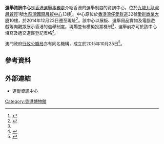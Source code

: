 '''選舉資訊中心'''是[[香港|香港]][[選舉事務處|選舉事務處]]介紹香港的選舉制度的資訊中心，位於[[九龍|九龍]][[九龍灣|九龍灣]][[展貿徑|展貿徑]]1號[[九龍灣國際展貿中心|九龍灣國際展貿中心]]13樓<ref name=reo01>{{Cite |url=https://www.reo.gov.hk/ch/ecenter/index.htm|title=選舉資訊中心|publisher=香港選舉事務處}}</ref>。中心原位於[[香港|香港]][[灣仔愛群道|灣仔愛群道]]32號[[愛群商業大廈|愛群商業大廈]]10樓，於2014年12月23日遷至現址<ref name=info01>{{Cite web |url=https://www.info.gov.hk/gia/general/201409/17/P201409170386.htm|title=選舉資訊中心遷址|publisher=香港政府一站通}}</ref>。該中心以展板、選舉用品實物及電腦遊戲等向觀眾展示香港的選舉制度，現場並有模擬投票機制<ref name=reo01/>，選舉前亦可於該中心填寫及遞交選民登記表格<ref name=sing200503>{{Cite |url=https://www.singtao.ca/4232865/2020-05-03/post-%e9%81%b8%e6%b0%91%e7%99%bb%e8%a8%98%e5%b7%b2%e6%88%aa%e6%ad%a2-%e6%9b%be%e5%9c%8b%e8%a1%9e%e4%b8%ad%e5%bf%83%e8%a6%96%e5%af%9f/|title=選民登記已截止 曾國衞中心視察|publisher=星島日報 |date=2020-05-03}}</ref>。

澳門政府[[行政公職局|行政公職局]]亦有同名機構，成立於2015年10月25日<ref name=mo151025>{{Cite |url=https://www.gov.mo/zh-hant/news/148461/|title=選舉資訊中心10月26日啟用|publisher=    澳門特別行政區政府入口網站 |date=2015-10-25}}</ref>。

==參考資料==
<references/>

==外部連結==
*[https://www.info.gov.hk/gia/general/201409/17/P201409170386.htm 選舉資訊中心]

{{香港博物館}}
{{HK-cult-stub}}

[[Category:香港博物館|Category:香港博物館]]